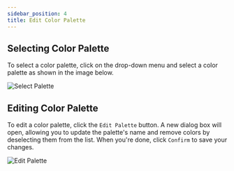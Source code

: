 ```yaml
---
sidebar_position: 4
title: Edit Color Palette
---
```


## Selecting Color Palette

To select a color palette, click on the drop-down menu and select a color palette as shown in the image below.

![Select Palette](_static/img/04_PaletteSelector.png)

## Editing Color Palette

To edit a color palette, click the `Edit Palette` button. A new dialog box will open, allowing you to update the palette's 
name and remove colors by deselecting them from the list. When you're done, click `Confirm` to save your changes.

![Edit Palette](_static/img/05_EditPalette.png)



